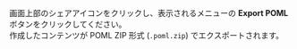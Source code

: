 画面上部のシェアアイコンをクリックし、表示されるメニューの **Export POML** ボタンをクリックしてください。  
作成したコンテンツが POML ZIP 形式 (`.poml.zip`) でエクスポートされます。
